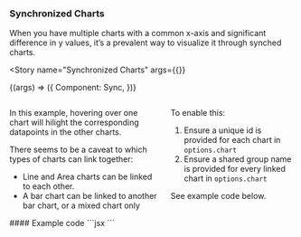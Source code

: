 
<Version />

<Meta
  title="Charts/Advanced Examples/Synchronized Charts"
/>

### Synchronized Charts
When you have multiple charts with a common x-axis and significant difference in y values, it’s a prevalent way to visualize it through synched charts.



<Story
name="Synchronized Charts"
args={{}}
>
{(args) => ({
  Component: Sync,
})}
</Story>

<div class="columns">
  <div class="column content">
    <p>
      In this example, hovering over one chart will hilight the corresponding
      datapoints in the other charts.
    </p>
    <p>
      There seems to be a caveat to which types of charts can link together:
    </p>
    <ul>
      <li>Line and Area charts can be linked to each other.</li>
      <li>
        A bar chart can be linked to another bar chart, or a mixed chart only
      </li>
    </ul>
  </div>
  <div class="column content">
    <p>To enable this:</p>
    <ol>
      <li>
        Ensure a unique id is provided for each chart in <code>options.chart</code>
      </li>
      <li>
        Ensure a shared group name is provided for every linked chart in <code>options.chart</code>
      </li>
    </ol>
    <p>See example code below.</p>
  </div>
</div>
<div class="columns">
  <div class="column">
  #### Example code
  ```jsx
  <LineChart options={{
      chart:{
        id:"chart1",
        group:"Sales" //this has to be same for all linked charts
      }
    }}
    data={dataSet1}
    ...
  />
  <AreaChart options={{
      chart:{
        id:"chart2",
        group:"Sales" //this has to be same for all linked charts
      }
    }} 
    data={dataSet2}
    ...
  />
  ```
  </div>
</div>